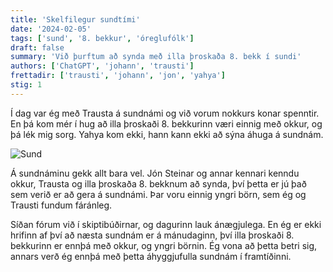 ```yaml
---
title: 'Skelfilegur sundtími'
date: '2024-02-05'
tags: ['sund', '8. bekkur', 'óreglufólk']
draft: false
summary: 'Við þurftum að synda með illa þroskaða 8. bekk í sundi'
authors: ['ChatGPT', 'johann', 'trausti']
frettadir: ['trausti', 'johann', 'jon', 'yahya']
stig: 1
---
```



Í dag var ég með Trausta á sundnámi og við vorum nokkurs konar spenntir. 
En þá kom mér í hug að illa þroskaði 8. bekkurinn væri einnig með okkur, og þá lék mig sorg.
Yahya kom ekki, hann kann ekki að sýna áhuga á sundnám.


![Sund](/static/images/faerslur/annad/sund.jpg)


Á sundnáminu gekk allt bara vel. 
Jón Steinar og annar kennari kenndu okkur, Trausta og illa þroskaða 8. bekknum að synda, 
því þetta er jú það sem verið er að gera á sundnámi. Þar voru einnig yngri börn, sem ég og Trausti fundum fáránleg.

Síðan fórum við í skiptibúðirnar, og dagurinn lauk ánægjulega. 
En ég er ekki hrifinn af því að næsta sundnám er á mánudaginn, því illa þroskaði 8. bekkurinn er ennþá með okkur, 
og yngri börnin. Ég vona að þetta betri sig, annars verð ég ennþá með þetta áhyggjufulla sundnám í framtíðinni.